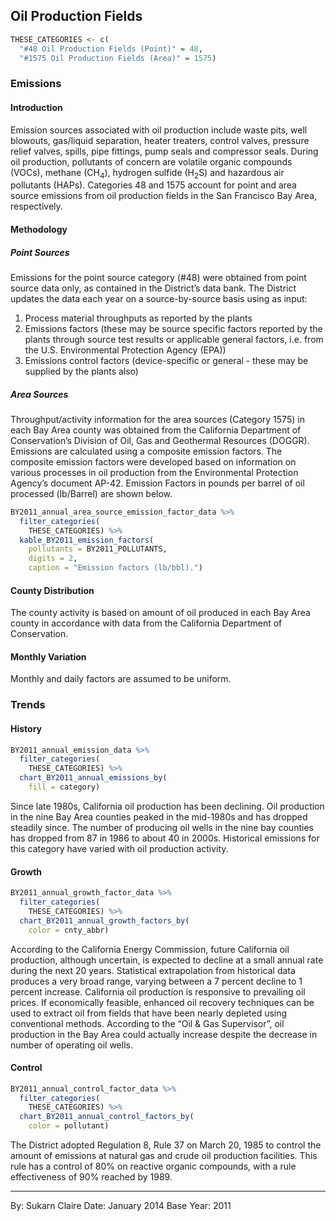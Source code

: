 ## Oil Production Fields {#indcom-oil_field}

```r
THESE_CATEGORIES <- c(
  "#48 Oil Production Fields (Point)" = 48,
  "#1575 Oil Production Fields (Area)" = 1575)
```

### Emissions

#### Introduction {-}

Emission sources associated with oil production include waste pits, well blowouts, gas/liquid separation, heater treaters, control valves, pressure relief valves, spills, pipe fittings, pump seals and compressor seals. During oil production, pollutants of concern are volatile organic compounds (VOCs), methane (CH~4~), hydrogen sulfide (H~2~S) and hazardous air pollutants (HAPs). Categories 48 and 1575 account for point and area source emissions from oil production fields in the San Francisco Bay Area, respectively.

#### Methodology {-}

##### Point Sources {-}

Emissions for the point source category (#48) were obtained from point source data only, as contained in the District's data bank. The District updates the data each year on a source-by-source basis using as input:

1. Process material throughputs as reported by the plants
2. Emissions factors (these may be source specific factors reported by the plants through source test results or applicable general factors, i.e. from the U.S. Environmental Protection Agency (EPA))
3. Emissions control factors (device-specific or general - these may be supplied by the plants also)

##### Area Sources {- #indcom-oil_field-methodology-area}

Throughput/activity information for the area sources (Category 1575) in each Bay Area county was obtained from the California Department of Conservation’s Division of Oil, Gas and Geothermal Resources (DOGGR). Emissions are calculated using a composite emission factors. The composite emission factors were developed based on information on various processes in oil production from the Environmental Protection Agency’s document AP-42. Emission Factors in pounds per barrel of oil processed (lb/Barrel) are shown below.

```r
BY2011_annual_area_source_emission_factor_data %>%
  filter_categories(
    THESE_CATEGORIES) %>%
  kable_BY2011_emission_factors(
    pollutants = BY2011_POLLUTANTS,
    digits = 2,
    caption = "Emission factors (lb/bbl).")
```

#### County Distribution {-}

The county activity is based on amount of oil produced in each Bay Area county in accordance with data from the California Department of Conservation.

#### Monthly Variation {-}

Monthly and daily factors are assumed to be uniform.

### Trends

#### History {-}

```r
BY2011_annual_emission_data %>%
  filter_categories(
    THESE_CATEGORIES) %>%
  chart_BY2011_annual_emissions_by(
    fill = category) 
```

Since late 1980s, California oil production has been declining. Oil production in the nine Bay Area counties peaked in the mid-1980s and has dropped steadily since. The number of producing oil wells in the nine bay counties has dropped from 87 in 1986 to about 40 in 2000s. Historical emissions for this category have varied with oil production activity.

#### Growth {-}

```r
BY2011_annual_growth_factor_data %>%
  filter_categories(
    THESE_CATEGORIES) %>%
  chart_BY2011_annual_growth_factors_by(
    color = cnty_abbr) 
```

According to the California Energy Commission, future California oil production, although uncertain, is expected to decline at a small annual rate during the next 20 years. Statistical extrapolation from historical data produces a very broad range, varying between a 7 percent decline to 1 percent increase. California oil production is responsive to prevailing oil prices. If economically feasible, enhanced oil recovery techniques can be used to extract oil from fields that have been nearly depleted using conventional methods. According to the “Oil & Gas Supervisor”, oil production in the Bay Area could actually increase despite the decrease in number of operating oil wells.

#### Control {-}

```r
BY2011_annual_control_factor_data %>%
  filter_categories(
    THESE_CATEGORIES) %>%
  chart_BY2011_annual_control_factors_by(
    color = pollutant)
```

The District adopted Regulation 8, Rule 37 on March 20, 1985 to control the amount of emissions at natural gas and crude oil production facilities. This rule has a control of 80% on reactive organic compounds, with a rule effectiveness of 90% reached by 1989.

***

By: Sukarn Claire 
Date: January 2014 
Base Year: 2011
